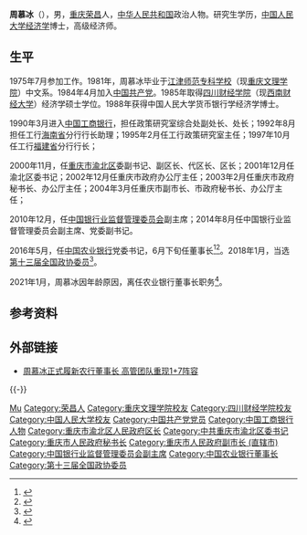 '''周慕冰'''（{{bd|1957年|9月||}}），男，[[重庆|重庆]][[荣昌|荣昌]]人，[[中华人民共和国|中华人民共和国]]政治人物。研究生学历，[[中国人民大学|中国人民大学]][[经济学|经济学]]博士，高级经济师。

== 生平 ==
1975年7月参加工作。1981年，周慕冰毕业于[[江津师范专科学校|江津师范专科学校]]（现[[重庆文理学院|重庆文理学院]]）中文系。1984年4月加入[[中国共产党|中国共产党]]。1985年取得[[四川财经学院|四川财经学院]]（现[[西南财经大学|西南财经大学]]）经济学硕士学位。1988年获得中国人民大学货币银行学经济学博士。

1990年3月进入[[中国工商银行|中国工商银行]]，担任政策研究室综合处副处长、处长；1992年8月担任工行[[海南省|海南省]]分行行长助理；1995年2月任工行政策研究室主任；1997年10月任工行[[福建省|福建省]]分行行长；

2000年11月，任[[重庆市|重庆市]][[渝北区|渝北区]]委副书记、副区长、代区长、区长；2001年12月任渝北区委书记；2002年12月任重庆市政府办公厅主任；2003年2月任重庆市政府秘书长、办公厅主任；2004年3月任重庆市副市长、市政府秘书长、办公厅主任；

2010年12月，任[[中国银行业监督管理委员会|中国银行业监督管理委员会]]副主席；2014年8月任中国银行业监督管理委员会副主席、党委副书记。

2016年5月，任[[中国农业银行|中国农业银行]]党委书记，6月下旬任董事长<ref>{{cite web |url=http://bank.hexun.com/2016-06-28/184628640.html |language= |title=58岁周慕冰出任农行董事长 |publisher=东方早报 |date=2016-06-28 |accessdate= |archive-url=https://web.archive.org/web/20160915135519/http://bank.hexun.com/2016-06-28/184628640.html |archive-date=2016-09-15 |dead-url=yes }}</ref><ref>{{cite web |url=http://news.xinhuanet.com/finance/2016-06/28/c_129094777.htm |language= |title=原银监会副主席周慕冰出任农行董事长 |publisher=新京报 |date=2016年6月28日 |accessdate= |archive-date=2017年1月8日 |archive-url=https://web.archive.org/web/20170108031331/http://news.xinhuanet.com/finance/2016-06/28/c_129094777.htm |dead-url=no }}</ref>。2018年1月，当选[[中国人民政治协商会议第十三届全国委员会委员名单|第十三届全国政协委员]]<ref>{{Cite web|url=http://sports.163.com/18/0126/06/D92BRKK400051C89.html|title=中国人民政治协商会议第十三届全国委员会委员名单|accessdate=2018-01-26|last=|work=网易|archive-url=https://web.archive.org/web/20180127143232/http://sports.163.com/18/0126/06/D92BRKK400051C89.html|archive-date=2018-01-27|dead-url=yes}}</ref>。

2021年1月，周慕冰因年龄原因，离任农业银行董事长职务<ref>{{Cite web|title=601288:农业银行董事长辞职公告|url=https://pdf.dfcfw.com/pdf/H2_AN202101071448526453_1.pdf?1610043927000.pdf|accessdate=2021-01-07|author=|date=2021-01-07|format=pdf|publisher=|language=zh|archive-date=2021-01-08|archive-url=https://web.archive.org/web/20210108222152/https://pdf.dfcfw.com/pdf/H2_AN202101071448526453_1.pdf?1610043927000.pdf|dead-url=no}}</ref>。

== 参考资料 ==
{{reflist}}

== 外部链接 ==
*[http://finance.sina.com.cn/money/bank/bank_hydt/2016-06-28/doc-ifxtmwei9395058.shtml 周慕冰正式履新农行董事长 高管团队重现1+7阵容]{{Wayback|url=http://finance.sina.com.cn/money/bank/bank_hydt/2016-06-28/doc-ifxtmwei9395058.shtml |date=20190612100318 }}

{{-}}
{{start box}}
{{s-bus}}
{{s-before|[[刘士余|刘士余]]}}
{{s-title|[[中国农业银行股份有限公司|中国农业银行股份有限公司]][[董事长|董事长]]|2016年6月－2021年1月}}
{{S-after|谷澍}}
{{end box}}

{{Authority control}}
{{DEFAULTSORT:Zhou周}}
[[Category:周姓|Mu]]
[[Category:荣昌人|Category:荣昌人]]
[[Category:重庆文理学院校友|Category:重庆文理学院校友]]
[[Category:四川财经学院校友|Category:四川财经学院校友]]
[[Category:中国人民大学校友|Category:中国人民大学校友]]
[[Category:中国共产党党员|Category:中国共产党党员]]
[[Category:中国工商银行人物|Category:中国工商银行人物]]
[[Category:重庆市渝北区人民政府区长|Category:重庆市渝北区人民政府区长]]
[[Category:中共重庆市渝北区委书记|Category:中共重庆市渝北区委书记]]
[[Category:重庆市人民政府秘书长|Category:重庆市人民政府秘书长]]
[[Category:重庆市人民政府副市长_(直辖市)|Category:重庆市人民政府副市长 (直辖市)]]
[[Category:中国银行业监督管理委员会副主席|Category:中国银行业监督管理委员会副主席]]
[[Category:中国农业银行董事长|Category:中国农业银行董事长]]
[[Category:第十三届全国政协委员|Category:第十三届全国政协委员]]